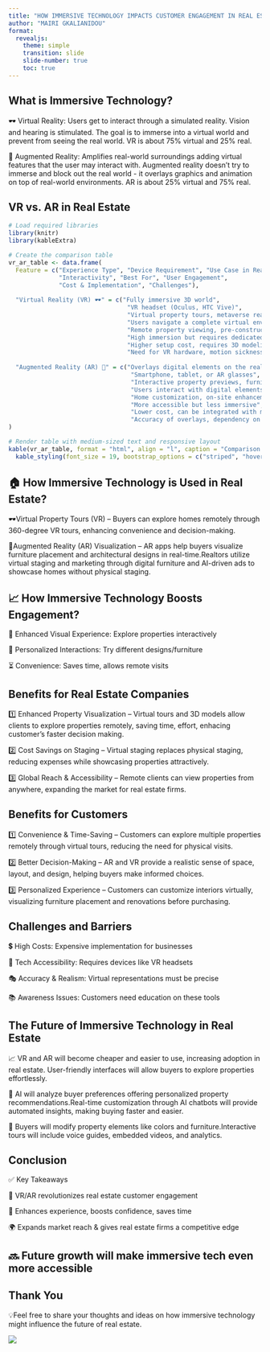 ```yaml
---
title: "HOW IMMERSIVE TECHNOLOGY IMPACTS CUSTOMER ENGAGEMENT IN REAL ESTATE"
author: "MAIRI GKALIANIDOU"
format:
  revealjs:
    theme: simple
    transition: slide
    slide-number: true
    toc: true
---
```


## What is Immersive Technology?


🕶️ Virtual Reality: Users get to interact through a simulated reality. Vision and hearing is stimulated. The goal is to immerse into a virtual world and prevent from seeing the real world. VR is about 75% virtual and 25% real.

📱 Augmented Reality: Amplifies real-world surroundings adding virtual features that the user may interact with. Augmented reality doesn’t try to immerse and block out the real world - it overlays graphics and animation on top of real-world environments. AR is about 25% virtual and 75% real.

## VR vs. AR in Real Estate

```r
# Load required libraries
library(knitr)
library(kableExtra)

# Create the comparison table
vr_ar_table <- data.frame(
  Feature = c("Experience Type", "Device Requirement", "Use Case in Real Estate",
              "Interactivity", "Best For", "User Engagement",
              "Cost & Implementation", "Challenges"),
  
  "Virtual Reality (VR) 🕶️" = c("Fully immersive 3D world",
                                 "VR headset (Oculus, HTC Vive)",
                                 "Virtual property tours, metaverse real estate",
                                 "Users navigate a complete virtual environment",
                                 "Remote property viewing, pre-construction projects",
                                 "High immersion but requires dedicated hardware",
                                 "Higher setup cost, requires 3D modeling",
                                 "Need for VR hardware, motion sickness concerns"),
  
  "Augmented Reality (AR) 📱" = c("Overlays digital elements on the real world",
                                  "Smartphone, tablet, or AR glasses",
                                  "Interactive property previews, furniture staging",
                                  "Users interact with digital elements in real-world spaces",
                                  "Home customization, on-site enhancements",
                                  "More accessible but less immersive",
                                  "Lower cost, can be integrated with mobile apps",
                                  "Accuracy of overlays, dependency on camera quality")
)

# Render table with medium-sized text and responsive layout
kable(vr_ar_table, format = "html", align = "l", caption = "Comparison of VR & AR in Real Estate") %>%
  kable_styling(font_size = 19, bootstrap_options = c("striped", "hover", "condensed", "responsive"))


```



## 🏠 How Immersive Technology is Used in Real Estate?


🕶️Virtual Property Tours (VR) – Buyers can explore homes remotely through 360-degree VR tours, enhancing convenience and decision-making.

📱Augmented Reality (AR) Visualization – AR apps help buyers visualize furniture placement and architectural designs in real-time.Realtors utilize virtual staging and marketing through digital furniture and AI-driven ads to showcase homes without physical staging.

 



## 📈 How Immersive Technology Boosts Engagement?


👀 Enhanced Visual Experience: Explore properties interactively

🎨 Personalized Interactions: Try different designs/furniture

⏳ Convenience: Saves time, allows remote visits



## Benefits for Real Estate Companies


1️⃣ Enhanced Property Visualization – Virtual tours and 3D models allow clients to explore properties remotely, saving time, effort, enhacing customer's faster decision making.

2️⃣ Cost Savings on Staging – Virtual staging replaces physical staging, reducing expenses while showcasing properties attractively.

3️⃣ Global Reach & Accessibility – Remote clients can view properties from anywhere, expanding the market for real estate firms.


## Benefits for Customers


1️⃣ Convenience & Time-Saving – Customers can explore multiple properties remotely through virtual tours, reducing the need for physical visits.

2️⃣ Better Decision-Making – AR and VR provide a realistic sense of space, layout, and design, helping buyers make informed choices.

3️⃣ Personalized Experience – Customers can customize interiors virtually, visualizing furniture placement and renovations before purchasing.

## Challenges and Barriers


💲 High Costs: Expensive implementation for businesses

📶 Tech Accessibility: Requires devices like VR headsets

🎭 Accuracy & Realism: Virtual representations must be precise

📚 Awareness Issues: Customers need education on these tools

## The Future of Immersive Technology in Real Estate

📈 VR and AR will become cheaper and easier to use, increasing adoption in real estate. User-friendly interfaces will allow buyers to explore properties effortlessly.

🤖 AI will analyze buyer preferences offering personalized property recommendations.Real-time customization through AI chatbots will provide automated insights, making buying faster and easier.

🎥 Buyers will modify property elements like colors and furniture.Interactive tours will include voice guides, embedded videos, and analytics.

## Conclusion


✅ Key Takeaways

🏡 VR/AR revolutionizes real estate customer engagement

🚀 Enhances experience, boosts confidence, saves time

🌍 Expands market reach & gives real estate firms a competitive edge

🔜 Future growth will make immersive tech even more accessible
---

## Thank You

💡Feel free to share your thoughts and ideas on how immersive technology might influence the future of real estate.

![](R.jpg)




